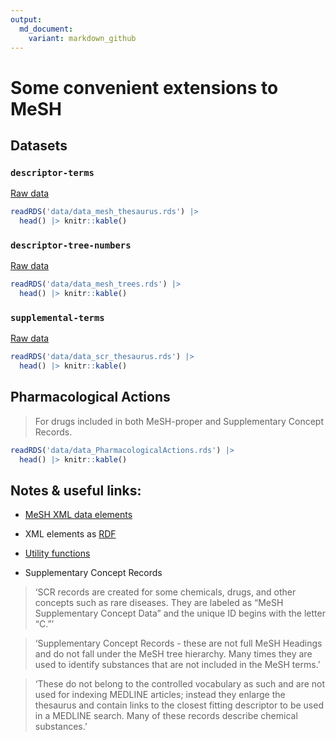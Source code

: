 ```yaml
---
output:
  md_document:
    variant: markdown_github
---
```


# Some convenient extensions to MeSH



## Datasets

### `descriptor-terms`

[Raw data](https://nlmpubs.nlm.nih.gov/projects/mesh/MESH_FILES/xmlmesh/)

```r
readRDS('data/data_mesh_thesaurus.rds') |>
  head() |> knitr::kable()
```


### `descriptor-tree-numbers`

[Raw data](https://nlmpubs.nlm.nih.gov/projects/mesh/MESH_FILES/meshtrees/)

```r
readRDS('data/data_mesh_trees.rds') |>
  head() |> knitr::kable()
```


### `supplemental-terms`

[Raw data](https://nlmpubs.nlm.nih.gov/projects/mesh/MESH_FILES/xmlmesh/)

```r
readRDS('data/data_scr_thesaurus.rds') |>
  head() |> knitr::kable()
```


## Pharmacological Actions

> For drugs included in both MeSH-proper and Supplementary Concept Records.

```r
readRDS('data/data_PharmacologicalActions.rds') |>
  head() |> knitr::kable()
```




## Notes & useful links:

* [MeSH XML data elements](https://www.nlm.nih.gov/mesh/xml_data_elements.html)

* XML elements as [RDF](https://id.nlm.nih.gov/mesh/D000001.html)

* [Utility functions](https://github.com/scienceai/mesh-tree)

* Supplementary Concept Records

> 'SCR records are created for some chemicals, drugs, and other concepts
such as rare diseases. They are labeled as "MeSH Supplementary Concept
Data" and the unique ID begins with the letter "C."' 

> 'Supplementary Concept Records - these are not full MeSH Headings
and do not fall under the MeSH tree hierarchy. Many times they are used
to identify substances that are not included in the MeSH terms.'

> 'These do not belong to the controlled vocabulary as such and are not used for indexing MEDLINE articles; instead they enlarge the thesaurus and contain links to the closest fitting descriptor to be used in a MEDLINE search. Many of these records describe chemical substances.'

